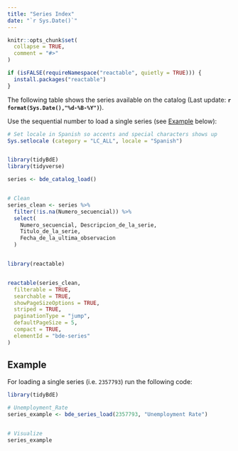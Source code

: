 ```yaml
---
title: "Series Index"
date: "`r Sys.Date()`"
---
```


```r
knitr::opts_chunk$set(
  collapse = TRUE,
  comment = "#>"
)

if (isFALSE(requireNamespace("reactable", quietly = TRUE))) {
  install.packages("reactable")
}
```

The following table shows the series available on the catalog (Last update: 
**`r format(Sys.Date(),"%d-%B-%Y")`**).

Use the sequential number to load a single series (see [Example](#example) 
below):

```r

# Set locale in Spanish so accents and special characters shows up
Sys.setlocale (category = "LC_ALL", locale = "Spanish")


library(tidyBdE)
library(tidyverse)

series <- bde_catalog_load()


# Clean
series_clean <- series %>%
  filter(!is.na(Numero_secuencial)) %>%
  select(
    Numero_secuencial, Descripcion_de_la_serie,
    Titulo_de_la_serie,
    Fecha_de_la_ultima_observacion
  )


library(reactable)


reactable(series_clean,
  filterable = TRUE,
  searchable = TRUE,
  showPageSizeOptions = TRUE,
  striped = TRUE,
  paginationType = "jump",
  defaultPageSize = 5,
  compact = TRUE,
  elementId = "bde-series"
)
```

<h2 id="example">Example</h2>

For loading a single series (i.e. `2357793`) run the following code:

```r

library(tidyBdE)

# Unemployment_Rate
series_example <- bde_series_load(2357793, "Unemployment Rate")


# Visualize
series_example
```
